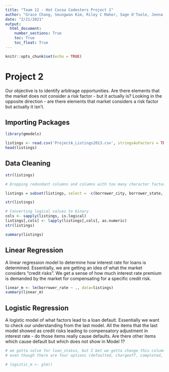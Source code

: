 ```yaml
---
title: "Team 12 - Hot Cocoa Codesters Project 1"
author: "Grace Chang, Seungwan Kim, Riley C Maher, Sage O'Toole, Jenna Kay Probst"
date: "2/21/2021"
output:
  html_document:
    number_sections: True
    toc: True
    toc_float: True
---
```


```r
knitr::opts_chunk$set(echo = TRUE)
```

# Project 2

Our objective is to identify arbitrage opportunities. Are there elements that the market does not consider a risk factor - but it actually is? Looking in the opposite direction - are there elements that market considers a risk factor but actually it isn’t.

## Importing Packages

```r
library(gmodels)
```

```r
listings <- read.csv('ProjectA_Listings2013.csv', stringsAsFactors = TRUE)
head(listings)
```

## Data Cleaning
```r
str(listings)

# Dropping redundant columns and columns with too many character factor levels 

listings = subset(listings, select = -c(borrower_city, borrower_state, loan_status, first_recorded_credit_line, loan_origination_date, occupation))

str(listings)

# Converting logical values to binary 
cols <- sapply(listings, is.logical)
listings[,cols] <- lapply(listings[,cols], as.numeric)
str(listings)
```

```r
summary(listings)
```

##  Linear Regression

A linear regression model to determine how interest rate for loans is determined. Essentially, we are getting an idea of what the market considers “credit risks”. We get a sense of how much interest rate premium is demanded by the market for compensating for a specific credit risk.

```r
linear_m <- lm(borrower_rate ~ ., data=listings)
summary(linear_m)
```

## Logistic Regression

A logistic model of what factors lead to a loan default. Essentially we want to check our understanding from the last model. All the items that the last model showed as credit risks leading to compensatory adjustment in interest rate - do those items really cause defaults. Are there other items which cause default but which does not show in Model 1?

```r
# we gotta solve for loan_status, but I bet we gotta change this column to default (1) or not (0)
# even though there are four options (defaulted, chargeoff, completed, current)

# logistic_m <- glm()
```

